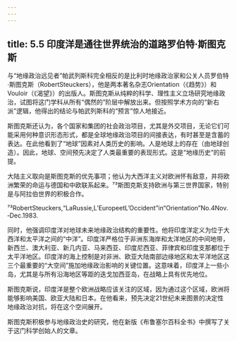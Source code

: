 ```yaml
---
---
---
```

title: 5.5 印度洋是通往世界统治的道路罗伯特·斯图克斯
---



与“地缘政治远见者”帕武列斯科完全相反的是比利时地缘政治家和公关人员罗伯特·斯图克斯（RobertSteuckers），他是两本著名杂志Orientation（《趋势》）和Vouloir（《渴望》）的出版人。斯图克斯从纯粹的科学、理性主义立场研究地缘政治，试图将这门学科从所有“偶然的”阶层中解放出来。但按照学术方向的“新右派”逻辑，他得出的结论与帕武列斯科的“预言”惊人地接近。

斯图克斯还认为，各个国家和集团的社会政治项目，尤其是外交项目，无论它们可能采用何种意识形态形式，都是全球地缘政治项目的间接表达，有时甚至是含蓄的表达。在此他看到了“地球”因素对人类历史的影响。人是地球上的存在（由地球创造）。因此，地球、空间预先决定了人类最重要的表现形式。这是“地缘历史”的前提。

大陆主义取向是斯图克斯的优先事项；他认为大西洋主义对欧洲怀有敌意，并将欧洲繁荣的命运与德国和中欧联系起来。⁷³斯图克斯支持欧洲与第三世界国家，特别是与阿拉伯世界的积极合作。

⁷³RobertSteuckers,“LaRussie,L’EuropeetL’Occident”in“Orientation”No.4Nov.‑Dec.1983.

同时，他强调印度洋对地球未来地缘政治结构的重要性。他将印度洋定义为位于大西洋和太平洋之间的“中洋”。印度洋严格位于非洲东海岸和太洋地区的中间地带，新西兰、澳大利亚、新几内亚、马来西亚、印度尼西亚、菲律宾和印度支那都位于太平洋地区。印度洋的海上控制是对非洲、欧亚大陆南部边缘地区和太平洋地区这三个最重要的“大空间”施加地缘政治影响的关键位置。这意味着，印度洋上一些小岛，尤其是与所有沿海地区等距的迭戈加西亚岛，在战略上具有优先地位。

斯图克斯说，印度洋是整个欧洲战略应该关注的区域，因为通过这个区域，欧洲将能够影响美国、欧亚大陆和日本。在他看来，预先决定21世纪未来图景的决定性地缘政治对抗，将在这个空间展开。

斯图克斯积极参与地缘政治史的研究，他在新版《布鲁塞尔百科全书》中撰写了关于这门科学创始人的文章。